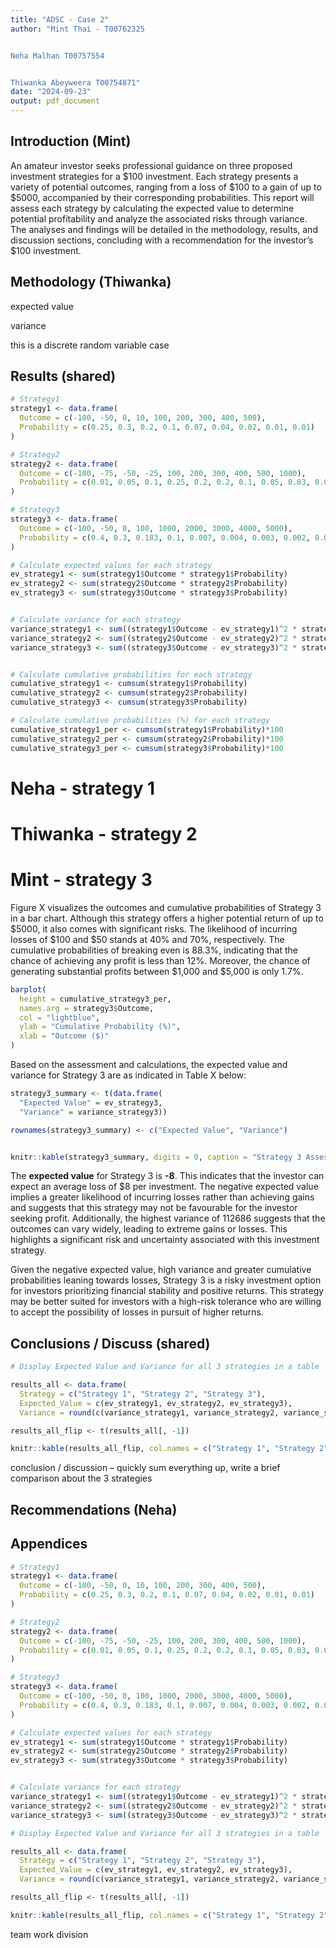 ```yaml
---
title: "ADSC - Case 2"
author: "Mint Thai - T00762325


Neha Malhan T00757554


Thiwanka Abeyweera T00754871"
date: "2024-09-23"
output: pdf_document
---
```


## Introduction (Mint)

An amateur investor seeks professional guidance on three proposed investment strategies for a \$100 investment. Each strategy presents a variety of potential outcomes, ranging from a loss of \$100 to a gain of up to \$5000, accompanied by their corresponding probabilities. This report will assess each strategy by calculating the expected value to determine potential profitability and analyze the associated risks through variance. The analyses and findings will be detailed in the methodology, results, and discussion sections, concluding with a recommendation for the investor's \$100 investment.

## Methodology (Thiwanka)

expected value

variance

this is a discrete random variable case

## Results (shared)

```r

# Strategy1
strategy1 <- data.frame(
  Outcome = c(-100, -50, 0, 10, 100, 200, 300, 400, 500),
  Probability = c(0.25, 0.3, 0.2, 0.1, 0.07, 0.04, 0.02, 0.01, 0.01)
)

# Strategy2
strategy2 <- data.frame(
  Outcome = c(-100, -75, -50, -25, 100, 200, 300, 400, 500, 1000),
  Probability = c(0.01, 0.05, 0.1, 0.25, 0.2, 0.2, 0.1, 0.05, 0.03, 0.01)
)

# Strategy3
strategy3 <- data.frame(
  Outcome = c(-100, -50, 0, 100, 1000, 2000, 3000, 4000, 5000),
  Probability = c(0.4, 0.3, 0.183, 0.1, 0.007, 0.004, 0.003, 0.002, 0.001)
)

# Calculate expected values for each strategy
ev_strategy1 <- sum(strategy1$Outcome * strategy1$Probability)
ev_strategy2 <- sum(strategy2$Outcome * strategy2$Probability)
ev_strategy3 <- sum(strategy3$Outcome * strategy3$Probability)


# Calculate variance for each strategy
variance_strategy1 <- sum((strategy1$Outcome - ev_strategy1)^2 * strategy1$Probability)
variance_strategy2 <- sum((strategy2$Outcome - ev_strategy2)^2 * strategy2$Probability)
variance_strategy3 <- sum((strategy3$Outcome - ev_strategy3)^2 * strategy3$Probability)


# Calculate cumulative probabilities for each strategy
cumulative_strategy1 <- cumsum(strategy1$Probability)
cumulative_strategy2 <- cumsum(strategy2$Probability)
cumulative_strategy3 <- cumsum(strategy3$Probability)

# Calculate cumulative probabilities (%) for each strategy
cumulative_strategy1_per <- cumsum(strategy1$Probability)*100
cumulative_strategy2_per <- cumsum(strategy2$Probability)*100
cumulative_strategy3_per <- cumsum(strategy3$Probability)*100

```

# Neha - strategy 1

# Thiwanka - strategy 2

# Mint - strategy 3

Figure X visualizes the outcomes and cumulative probabilities of Strategy 3 in a bar chart. Although this strategy offers a higher potential return of up to \$5000, it also comes with significant risks. The likelihood of incurring losses of $100 and $50 stands at 40% and 70%, respectively. The cumulative probabilities of breaking even is 88.3%, indicating that the chance of achieving any profit is less than 12%. Moreover, the chance of generating substantial profits between $1,000 and $5,000 is only 1.7%.

```r

barplot(
  height = cumulative_strategy3_per,
  names.arg = strategy3$Outcome,
  col = "lightblue",
  ylab = "Cumulative Probability (%)",
  xlab = "Outcome ($)"
)
```

Based on the assessment and calculations, the expected value and variance for Strategy 3 are as indicated in Table X below:

```r

strategy3_summary <- t(data.frame(
  "Expected Value" = ev_strategy3, 
  "Variance" = variance_strategy3))

rownames(strategy3_summary) <- c("Expected Value", "Variance")


knitr::kable(strategy3_summary, digits = 0, caption = "Strategy 3 Assessment Result")

```

The **expected value** for Strategy 3 is **-8**. This indicates that the investor can expect an average loss of \$8 per investment. The negative expected value implies a greater likelihood of incurring losses rather than achieving gains and suggests that this strategy may not be favourable for the investor seeking profit. Additionally, the highest variance of 112686 suggests that the outcomes can vary widely, leading to extreme gains or losses. This highlights a significant risk and uncertainty associated with this investment strategy.

Given the negative expected value, high variance and greater cumulative probabilities leaning towards losses, Strategy 3 is a risky investment option for investors prioritizing financial stability and positive returns. This strategy may be better suited for investors with a high-risk tolerance who are willing to accept the possibility of losses in pursuit of higher returns.

## Conclusions / Discuss (shared)

```r

# Display Expected Value and Variance for all 3 strategies in a table

results_all <- data.frame(
  Strategy = c("Strategy 1", "Strategy 2", "Strategy 3"),
  Expected_Value = c(ev_strategy1, ev_strategy2, ev_strategy3),
  Variance = round(c(variance_strategy1, variance_strategy2, variance_strategy3)))

results_all_flip <- t(results_all[, -1])

knitr::kable(results_all_flip, col.names = c("Strategy 1", "Strategy 2", "Strategy 3"), digits = 0, caption = "Strategy Assessment Summary")

```

conclusion / discussion -- quickly sum everything up, write a brief comparison about the 3 strategies

## Recommendations (Neha)

## Appendices

```r

# Strategy1
strategy1 <- data.frame(
  Outcome = c(-100, -50, 0, 10, 100, 200, 300, 400, 500),
  Probability = c(0.25, 0.3, 0.2, 0.1, 0.07, 0.04, 0.02, 0.01, 0.01)
)

# Strategy2
strategy2 <- data.frame(
  Outcome = c(-100, -75, -50, -25, 100, 200, 300, 400, 500, 1000),
  Probability = c(0.01, 0.05, 0.1, 0.25, 0.2, 0.2, 0.1, 0.05, 0.03, 0.01)
)

# Strategy3
strategy3 <- data.frame(
  Outcome = c(-100, -50, 0, 100, 1000, 2000, 3000, 4000, 5000),
  Probability = c(0.4, 0.3, 0.183, 0.1, 0.007, 0.004, 0.003, 0.002, 0.001)
)

# Calculate expected values for each strategy
ev_strategy1 <- sum(strategy1$Outcome * strategy1$Probability)
ev_strategy2 <- sum(strategy2$Outcome * strategy2$Probability)
ev_strategy3 <- sum(strategy3$Outcome * strategy3$Probability)


# Calculate variance for each strategy
variance_strategy1 <- sum((strategy1$Outcome - ev_strategy1)^2 * strategy1$Probability)
variance_strategy2 <- sum((strategy2$Outcome - ev_strategy2)^2 * strategy2$Probability)
variance_strategy3 <- sum((strategy3$Outcome - ev_strategy3)^2 * strategy3$Probability)

```

```r

# Display Expected Value and Variance for all 3 strategies in a table

results_all <- data.frame(
  Strategy = c("Strategy 1", "Strategy 2", "Strategy 3"),
  Expected_Value = c(ev_strategy1, ev_strategy2, ev_strategy3),
  Variance = round(c(variance_strategy1, variance_strategy2, variance_strategy3)))

results_all_flip <- t(results_all[, -1])

knitr::kable(results_all_flip, col.names = c("Strategy 1", "Strategy 2", "Strategy 3"), digits = 0, caption = "Strategy Assessment Summary")
```

team work division

